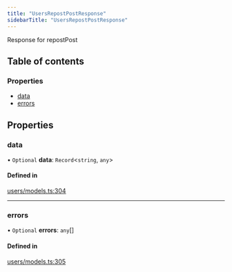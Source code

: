 ```yaml
---
title: "UsersRepostPostResponse"
sidebarTitle: "UsersRepostPostResponse"
---
```


Response for repostPost

## Table of contents

### Properties

- [data](/xdks/typescript/reference/interfaces/UsersRepostPostResponse#data)
- [errors](/xdks/typescript/reference/interfaces/UsersRepostPostResponse#errors)

## Properties

### data

• `Optional` **data**: `Record`\<`string`, `any`\>

#### Defined in

[users/models.ts:304](https://github.com/xdevplatform/xdk/blob/298ca9350d035e40e7c8ee0753c50052819a41e2/xdk/typescript/src/users/models.ts#L304)

___

### errors

• `Optional` **errors**: `any`[]

#### Defined in

[users/models.ts:305](https://github.com/xdevplatform/xdk/blob/298ca9350d035e40e7c8ee0753c50052819a41e2/xdk/typescript/src/users/models.ts#L305)
